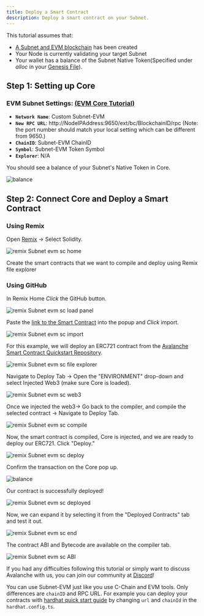```yaml
---
title: Deploy a Smart Contract
description: Deploy a smart contract on your Subnet.
---
```


This tutorial assumes that:

- [A Subnet and EVM blockchain](/docs/subnets/deploy-a-subnet/fuji-testnet) has been created
- Your Node is currently validating your target Subnet
- Your wallet has a balance of the Subnet Native Token(Specified under _alloc_ in your [Genesis File](/docs/subnets/upgrade/customize-subnet#genesis)).

Step 1: Setting up Core[​](#step-1-setting-up-core "Direct link to heading")
----------------------------------------------------------------------------

### **EVM Subnet Settings**: [(EVM Core Tutorial)](/docs/subnets/deploy-a-subnet/fuji-testnet#connect-with-core)[​](#evm-subnet-settings-evm-core-tutorial "Direct link to heading")

- **`Network Name`**: Custom Subnet-EVM
- **`New RPC URL`**: http://NodeIPAddress:9650/ext/bc/BlockchainID/rpc (Note: the port number should match your local setting which can be different from 9650.)
- **`ChainID`**: Subnet-EVM ChainID
- **`Symbol`**: Subnet-EVM Token Symbol
- **`Explorer`**: N/A

You should see a balance of your Subnet's Native Token in Core.

![balance](/images/smart-contract1.png)

Step 2: Connect Core and Deploy a Smart Contract[​](#step-2-connect-core-and-deploy-a-smart-contract "Direct link to heading")
------------------------------------------------------------------------------------------------------------------------------

### Using Remix[​](#using-remix "Direct link to heading")

Open [Remix](https://remix.ethereum.org/) -> Select Solidity.

![remix Subnet evm sc home](/images/smart-contract2.png)

Create the smart contracts that we want to compile and deploy using Remix file explorer

### Using GitHub[​](#using-github "Direct link to heading")

In Remix Home _Click_ the GitHub button.

![remix Subnet evm sc load panel](/images/smart-contract3.png)

Paste the [link to the Smart Contract](https://github.com/ava-labs/avalanche-smart-contract-quickstart/blob/main/contracts/NFT.sol) into the popup and _Click_ import.

![remix Subnet evm sc import](/images/smart-contract4.png)

For this example, we will deploy an ERC721 contract from the [Avalanche Smart Contract Quickstart Repository](https://github.com/ava-labs/avalanche-smart-contract-quickstart).

![remix Subnet evm sc file explorer](/images/smart-contract5.png)

Navigate to Deploy Tab -> Open the "ENVIRONMENT" drop-down and select Injected Web3 (make sure Core is loaded).

![remix Subnet evm sc web3](/images/smart-contract6.png)

Once we injected the web3-> Go back to the compiler, and compile the selected contract -> Navigate to Deploy Tab.

![remix Subnet evm sc compile](/images/smart-contract7.png)

Now, the smart contract is compiled, Core is injected, and we are ready to deploy our ERC721. Click "Deploy."

![remix Subnet evm sc deploy](/images/smart-contract8.png)

Confirm the transaction on the Core pop up.

![balance](/images/smart-contract9.png)

Our contract is successfully deployed!

![remix Subnet evm sc deployed](/images/smart-contract10.png)

Now, we can expand it by selecting it from the "Deployed Contracts" tab and test it out.

![remix Subnet evm sc end](/images/smart-contract11.png)

The contract ABI and Bytecode are available on the compiler tab.

![remix Subnet evm sc ABI](/images/smart-contract12.png)

If you had any difficulties following this tutorial or simply want to discuss Avalanche with us, you can join our community at [Discord](https://chat.avalabs.org/)!

You can use Subnet-EVM just like you use C-Chain and EVM tools. Only differences are `chainID` and RPC URL. For example you can deploy your contracts with [hardhat quick start guide](/docs/dapps/toolchains/hardhat) by changing `url` and `chainId` in the `hardhat.config.ts`.